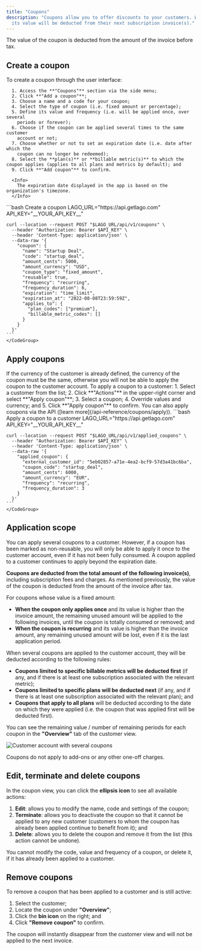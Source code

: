 ```yaml
---
title: "Coupons"
description: "Coupons allow you to offer discounts to your customers. When you apply a coupon to a customer, 
  its value will be deducted from their next subscription invoice(s)."
---
```


<Info>
  The value of the coupon is deducted from the amount of the invoice before tax.
</Info>

## Create a coupon[](#create-coupon "Direct link to heading")

<Tabs>
  <Tab title="Dashboard">
    To create a coupon through the user interface:

      1. Access the **"Coupons"** section via the side menu;
      2. Click **"Add a coupon"**;
      3. Choose a name and a code for your coupon;
      4. Select the type of coupon (i.e. fixed amount or percentage);
      5. Define its value and frequency (i.e. will be applied once, over several
        periods or forever);
      6. Choose if the coupon can be applied several times to the same customer
        account or not;
      7. Choose whether or not to set an expiration date (i.e. date after which the
        coupon can no longer be redeemed);
      8. Select the **plan(s)** or **billable metric(s)** to which the coupon applies (applies to all plans and metrics by default); and
      9. Click **"Add coupon"** to confirm.

      <Info>
        The expiration date displayed in the app is based on the organization's timezone.
      </Info>
  </Tab>
  <Tab title="API">
    <CodeGroup>
    ```bash Create a coupon
    LAGO_URL="https://api.getlago.com"
    API_KEY="__YOUR_API_KEY__"

    curl --location --request POST "$LAGO_URL/api/v1/coupons" \
      --header "Authorization: Bearer $API_KEY" \
      --header 'Content-Type: application/json' \
      --data-raw '{
        "coupon": {
          "name": "Startup Deal",
          "code": "startup_deal",
          "amount_cents": 5000,
          "amount_currency": "USD",
          "coupon_type": "fixed_amount",
          "reusable": true,
          "frequency": "recurring",
          "frequency_duration": 6,
          "expiration": "time_limit",
          "expiration_at": "2022-08-08T23:59:59Z",
          "applies_to": {
            "plan_codes": ["premium"],
            "billable_metric_codes": []
          }
        }
      }'
    ```
    </CodeGroup>
  </Tab>
</Tabs>

## Apply coupons[](#apply-coupons "Direct link to heading")

<Warning>
  If the currency of the customer is already defined, the currency of the coupon
  must be the same, otherwise you will not be able to apply the coupon to the
  customer account.
</Warning>

<Tabs>
  <Tab title="Dashboard">
    To apply a coupon to a customer:
      1. Select a customer from the list;
      2. Click **"Actions"** in the upper-right corner and select **"Apply coupon"**;
      3. Select a coupon;
      4. Override values and currency; and
      5. Click **"Apply coupon"** to confirm.
  </Tab>
  <Tab title="API">
  You can also apply coupons via the API ([learn more](/api-reference/coupons/apply)).
    <CodeGroup>
    ```bash Apply a coupon to a customer
    LAGO_URL="https://api.getlago.com"
    API_KEY="__YOUR_API_KEY__"

    curl --location --request POST "$LAGO_URL/api/v1/applied_coupons" \
      --header "Authorization: Bearer $API_KEY" \
      --header 'Content-Type: application/json' \
      --data-raw '{
        "applied_coupon": {
          "external_customer_id": "5eb02857-a71e-4ea2-bcf9-57d3a41bc6ba",
          "coupon_code": "startup_deal",
          "amount_cents": 6000,
          "amount_currency": "EUR",
          "frequency": "recurring",
          "frequency_duration": 3
        }
      }'
    ```
    </CodeGroup>
  </Tab>
</Tabs>

## Application scope[](#application-scope "Direct link to heading")

<Info>
You can apply several coupons to a customer. However, if a coupon has been
marked as non-reusable, you will only be able to apply it once to the customer
account, even if it has not been fully consumed. A coupon applied to a customer continues to apply beyond the expiration date.
</Info>

**Coupons are deducted from the total amount of the following invoice(s)**,
including subscription fees and charges. As mentioned previously, the value of
the coupon is deducted from the amount of the invoice after tax.

For coupons whose value is a fixed amount:

- **When the coupon only applies once** and its value is higher than the invoice
  amount, the remaining unused amount will be applied to the following invoices,
  until the coupon is totally consumed or removed; and
- **When the coupon is recurring** and its value is higher than the invoice amount,
  any remaining unused amount will be lost, even if it is the last application
  period.

When several coupons are applied to the customer account, they will be deducted according to the following rules:
- **Coupons limited to specific billable metrics will be deducted first** (if any, and if there is at least one subscription 
associated with the relevant metric);
- **Coupons limited to specific plans will be deducted next** (if any, and if there is at least one subscription associated with the relevant plan); and
- **Coupons that apply to all plans** will be deducted according to the date on which they were applied (i.e. the coupon that was applied first will be deducted first).

You can see the remaining value / number of remaining periods for each coupon in
the **"Overview"** tab of the customer view.

![Customer account with several coupons](/guide/images/coupons-remaining-d5a0a95d6497210ebb63542aa3ef98d2.png)

<Info>Coupons do not apply to add-ons or any other one-off charges.</Info>

## Edit, terminate and delete coupons[](#edit-terminate-and-delete-coupons "Direct link to heading")

In the coupon view, you can click the **ellipsis icon** to see all available
actions:

1. **Edit**: allows you to modify the name, code and settings of the coupon;
2. **Terminate**: allows you to deactivate the coupon so that it cannot be
   applied to any new customer (customers to whom the coupon has already been
   applied continue to benefit from it); and
3. **Delete**: allows you to delete the coupon and remove it from the list (this
   action cannot be undone).

<Info>
  You cannot modify the code, value and frequency of a coupon, or delete it, if
  it has already been applied to a customer.
</Info>

## Remove coupons[](#remove-coupons "Direct link to heading")

To remove a coupon that has been applied to a customer and is still active:

1. Select the customer;
2. Locate the coupon under **"Overview"**;
3. Click the **bin icon** on the right; and
4. Click **"Remove coupon"** to confirm.

The coupon will instantly disappear from the customer view and will not be
applied to the next invoice.
